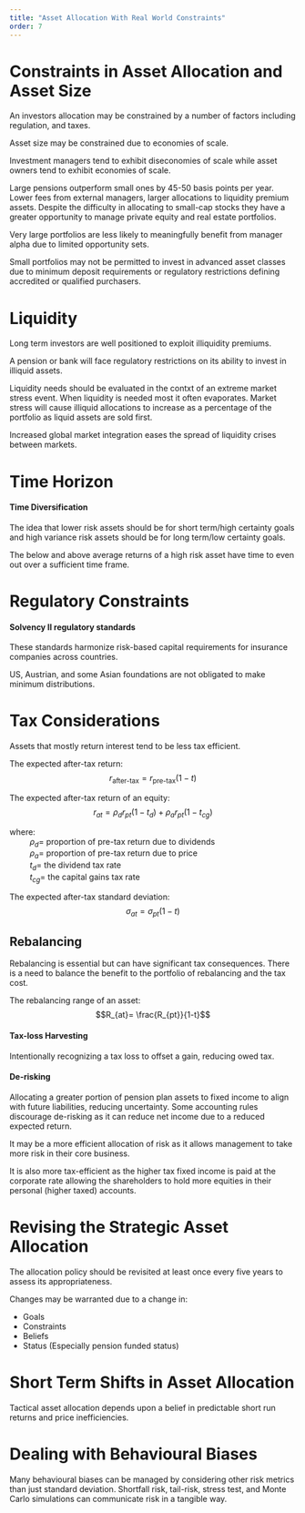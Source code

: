 ```yaml
---
title: "Asset Allocation With Real World Constraints"
order: 7
---
```


# Constraints in Asset Allocation and Asset Size

An investors allocation may be constrained by a number of factors including regulation, and taxes.

Asset size may be constrained due to economies of scale. 

Investment managers tend to exhibit diseconomies of scale while asset owners tend to exhibit economies of scale. 

Large pensions outperform small ones by 45-50 basis points per year. Lower fees from external managers, larger allocations to liquidity premium assets. Despite the difficulty in allocating to small-cap stocks they have a greater opportunity to manage private equity and real estate portfolios.

Very large portfolios are less likely to meaningfully benefit from manager alpha due to limited opportunity sets.

Small portfolios may not be permitted to invest in advanced asset classes due to minimum deposit requirements or regulatory restrictions defining accredited or qualified purchasers.

# Liquidity

Long term investors are well positioned to exploit illiquidity premiums. 

A pension or bank will face regulatory restrictions on its ability to invest in illiquid assets. 

Liquidity needs should be evaluated in the contxt of an extreme market stress event. When liquidity is needed most it often evaporates. Market stress will cause illiquid allocations to increase as a percentage of the portfolio as liquid assets are sold first.

Increased global market integration eases the spread of liquidity crises between markets.

# Time Horizon

::: {.callout-note}
#### Time Diversification
The idea that lower risk assets should be for short term/high certainty goals and high variance risk assets should be for long term/low certainty goals.

The below and above average returns of a high risk asset have time to even out over a sufficient time frame.
:::

# Regulatory Constraints

::: {.callout-note}
#### Solvency II regulatory standards
These standards harmonize risk-based capital requirements for insurance companies across countries.
:::

US, Austrian, and some Asian foundations are not obligated to make minimum distributions.

# Tax Considerations

Assets that mostly return interest tend to be less tax efficient.

The expected after-tax return:
$$
  r_{\text{after-tax}} = r_{\text{pre-tax}}(1-t)
$$

The expected after-tax return of an equity:
$$
  r_{at} = \rho_dr_{pt}(1-t_d) + \rho_a r_{pt}(1-t_{cg})
$$

| where:
|          $\rho _d =$ proportion of pre-tax return due to dividends
|          $\rho _a=$ proportion of pre-tax return due to price
|          $t_d =$ the dividend tax rate
|          $t_{cg} =$ the capital gains tax rate

The expected after-tax standard deviation:
$$
  \sigma _{at} = \sigma _{pt}(1-t)
$$

## Rebalancing

Rebalancing is essential but can have significant tax consequences. There is a need to balance the benefit to the portfolio of rebalancing and the tax cost.

The rebalancing range of an asset:
$$R_{at}= \frac{R_{pt}}{1-t}$$

::: {.callout-note}
#### Tax-loss Harvesting
Intentionally recognizing a tax loss to offset a gain, reducing owed tax.
:::

::: {.callout-note}
#### De-risking
Allocating a greater portion of pension plan assets to fixed income to align with future liabilities, reducing uncertainty. Some accounting rules discourage de-risking as it can reduce net income due to a reduced expected return.

It may be a more efficient allocation of risk as it allows management to take more risk in their core business.

It is also more tax-efficient as the higher tax fixed income is paid at the corporate rate allowing the shareholders to hold more equities in their personal (higher taxed) accounts.
:::

# Revising the Strategic Asset Allocation

The allocation policy should be revisited at least once every five years to assess its appropriateness.

Changes may be warranted due to a change in:

* Goals
* Constraints
* Beliefs
* Status (Especially pension funded status)
  
# Short Term Shifts in Asset Allocation

Tactical asset allocation depends upon a belief in predictable short run returns and price inefficiencies. 

# Dealing with Behavioural Biases

Many behavioural biases can be managed by considering other risk metrics than just standard deviation. Shortfall risk, tail-risk, stress test, and Monte Carlo simulations can communicate risk in a tangible way.

